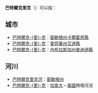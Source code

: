 {{disambig|cat=六字地名消歧義}}
'''巴特爾克里克'''（{{lang-en|Battle Creek}}）可以指：

==城市==
*[[巴特爾克里克_(密歇根州)|巴特爾克-{里}-克]]：[[密歇根州|密歇根州]][[卡爾霍恩縣_(密歇根州)|卡爾霍恩縣]]
*[[巴特爾克里克_(愛荷華州)|巴特爾克-{里}-克]]：[[愛荷華州|愛荷華州]][[艾達縣_(愛荷華州)|艾達縣]]
*[[巴特爾克里克_(內布拉斯加州)|巴特爾克-{里}-克]]：[[內布拉斯加州|內布拉斯加州]][[麥迪遜縣_(內布拉斯加州)|麥迪遜縣]]

==河川==
*[[巴特爾克里克河|巴特爾克里克河]]：[[密歇根州|密歇根州]]
*[[巴特爾克里克_(Milk_River)|巴特爾克-{里}-克]]：[[加拿大|加拿大]]－[[美國|美國]]跨境河流